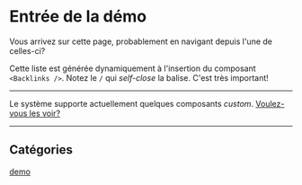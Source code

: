 # Entrée de la démo

Vous arrivez sur cette page, probablement en navigant depuis l'une de celles-ci?

<Backlinks />

Cette liste est générée dynamiquement à l'insertion du composant `<Backlinks />`. Notez le `/` qui _self-close_ la balise. C'est très important!

<hr />

Le système supporte actuellement quelques composants _custom_. [Voulez-vous les voir?](/custom/tags)

<hr />

## Catégories

[demo](/custom/demo)

